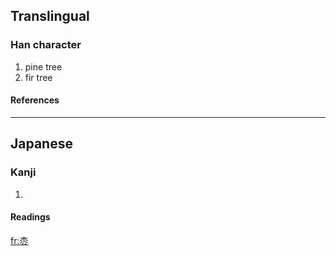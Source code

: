 {{see|松}}

==Translingual==
===Han character===
{{Han char|rn=75|rad=木|as=04|sn=8|four=|canj=木金戈 (DCI), X木金戈 (XDCI)}}
# pine tree
# fir tree
====References====
{{Han ref|kx=0517.011|hdz=21173.071|uh=67A9|ud=26537}}

----
==Japanese==
===Kanji===
{{ja-kanji|grade=|rs=木04}}
# {{defn|Japanese}} 
====Readings====
{{ja-readings|on=[[しょう]] (shō)|kun=[[まつ]] (matsu)}}

[[fr:枩]]